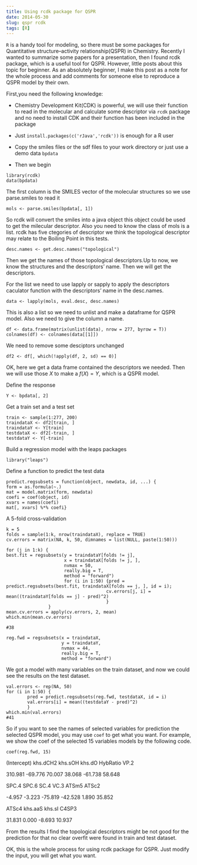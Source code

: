 ```yaml
---
title: Using rcdk package for QSPR
date: 2014-05-30
slug: qspr rcdk
tags: [R]
---
```


`R` is a handy tool for modeling, so there must be some packages for  Quantitative structure–activity relationship(QSPR) in Chemistry. Recently I wanted to summarize some papers for a presentation, then I found rcdk package, which is a useful tool for QSPR. However, little posts about this topic for beginner. As an absolutely beginner, I make this post as a note for the whole process and add comments for someone else to reproduce a QSPR model by their own.

First,you need the following knowledge:

- Chemistry Development Kit(CDK) is powerful, we will use their function to read in the molecular and calculate some descriptor via `rcdk` package and no need to install CDK and their function has been included in the package

- Just `install.packages(c('rJava','rcdk'))` is enough for a R user

- Copy the smiles files or the sdf files to your work directory or just use a demo data `bpdata`

- Then we begin

~~~
library(rcdk)
data(bpdata)
~~~

The first column is the SMILES vector of the molecular structures so we use parse.smiles to read it

~~~
mols <- parse.smiles(bpdata[, 1])
~~~

So rcdk will convert the smiles into a java object this object could be used to get the milecular descriptor. Also you need to know the class of mols is a list. rcdk has five ctegories of descriptor we think the topological descriptor may relate to the Boiling Point in this tests.

~~~
desc.names <- get.desc.names("topological")
~~~

Then we get the names of those topological descriptors.Up to now, we know the structures and the descriptors' name. Then we will get the descriptors.

For the list we need to use lapply or sapply to apply the descriptors caculator function with the descriptors' name in the desc.names.

~~~
data <- lapply(mols, eval.desc, desc.names)
~~~

This is also a list so we need to unlist and make a dataframe for QSPR  model. Also we need to give the column a name.

~~~
df <- data.frame(matrix(unlist(data), nrow = 277, byrow = T))
colnames(df) <- colnames(data[[1]])
~~~

We need to remove some desciptors unchanged

~~~
df2 <- df[, which(!apply(df, 2, sd) == 0)]
~~~

OK, here we get a data frame contained the descriptors we needed. Then we will use those $X$ to make a $f(X) = Y$, which is a QSPR model.

Define the response

~~~
Y <- bpdata[, 2]
~~~

Get a train set and a test set

~~~
train <- sample(1:277, 200)
traindataX <- df2[train, ]
traindataY <- Y[train]
testdataX <- df2[-train, ]
testdataY <- Y[-train]
~~~
Build a regression model with the leaps packages

~~~
library("leaps")
~~~

Define a function to predict the test data

~~~
predict.regsubsets = function(object, newdata, id, ...) {
form = as.formula(~.)
mat = model.matrix(form, newdata)
coefi = coef(object, id)
xvars = names(coefi)
mat[, xvars] %*% coefi}
~~~

A 5-fold cross-validation

~~~
k = 5
folds = sample(1:k, nrow(traindataX), replace = TRUE)
cv.errors = matrix(NA, k, 50, dimnames = list(NULL, paste(1:50)))

for (j in 1:k) {
best.fit = regsubsets(y = traindataY[folds != j],
                      x = traindataX[folds != j, ],
                      nvmax = 50, 
                      really.big = T, 
                      method = "forward")
                      for (i in 1:50) {pred = predict.regsubsets(best.fit, traindataX[folds == j, ], id = i);
                                      cv.errors[j, i] = mean((traindataY[folds == j] - pred)^2)
                                      }
                }
mean.cv.errors = apply(cv.errors, 2, mean)
which.min(mean.cv.errors)

#38

reg.fwd = regsubsets(x = traindataX,
                     y = traindataY,
                     nvmax = 44, 
                     really.big = T, 
                     method = "forward")
~~~

We got a model with many variables on the train dataset, and now we could see the results on the test dataset.

~~~
val.errors <- rep(NA, 50)
for (i in 1:50) {
        pred = predict.regsubsets(reg.fwd, testdataX, id = i)
        val.errors[i] = mean((testdataY - pred)^2)
        }
which.min(val.errors)
#41
~~~
So if you want to see the names of selected variables for prediction the selected QSPR model, you may use `coef` to get what you want. For example, we show the coef of the selected 15 variables models by the following code.

~~~
coef(reg.fwd, 15)
~~~

(Intercept)    khs.dCH2     khs.sOH      khs.dO    HybRatio        VP.2 

310.981     -69.776      70.007      38.068     -61.738      58.648 

SPC.4       SPC.6        SC.4        VC.3       ATSm5       ATSc2 

-4.957      -3.223     -75.819     -42.528       1.890      35.852 

ATSc4     khs.aaS      khs.sI       C4SP3 

31.831       0.000      -8.693      10.937


From the results I find the  topological descriptors might be not good for the prediction for that no clear overfit were found in train and test dataset. 

OK, this is the whole process for using rcdk package for QSPR. Just modify the input, you will get what you want.
